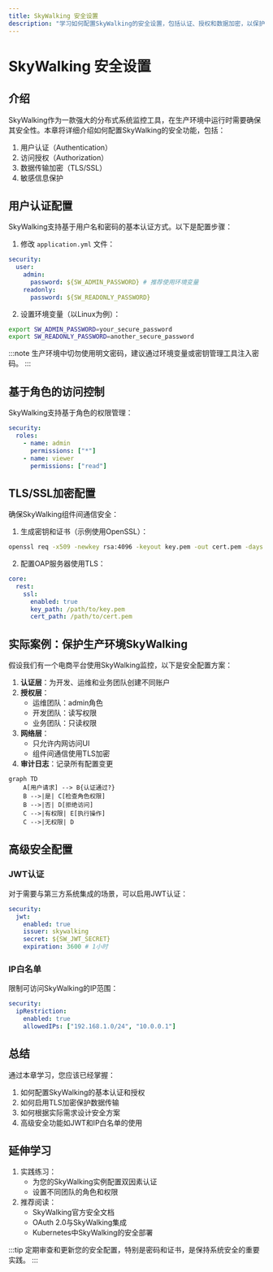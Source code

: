 ```yaml
---
title: SkyWalking 安全设置
description: "学习如何配置SkyWalking的安全设置，包括认证、授权和数据加密，以保护您的监控系统免受未授权访问。"
---
```


# SkyWalking 安全设置

## 介绍

SkyWalking作为一款强大的分布式系统监控工具，在生产环境中运行时需要确保其安全性。本章将详细介绍如何配置SkyWalking的安全功能，包括：

1. 用户认证（Authentication）
2. 访问授权（Authorization）
3. 数据传输加密（TLS/SSL）
4. 敏感信息保护

## 用户认证配置

SkyWalking支持基于用户名和密码的基本认证方式。以下是配置步骤：

1. 修改 `application.yml` 文件：

```yaml
security:
  user:
    admin:
      password: ${SW_ADMIN_PASSWORD} # 推荐使用环境变量
    readonly:
      password: ${SW_READONLY_PASSWORD}
```

2. 设置环境变量（以Linux为例）：

```bash
export SW_ADMIN_PASSWORD=your_secure_password
export SW_READONLY_PASSWORD=another_secure_password
```

:::note
生产环境中切勿使用明文密码，建议通过环境变量或密钥管理工具注入密码。
:::

## 基于角色的访问控制

SkyWalking支持基于角色的权限管理：

```yaml
security:
  roles:
    - name: admin
      permissions: ["*"]
    - name: viewer
      permissions: ["read"]
```

## TLS/SSL加密配置

确保SkyWalking组件间通信安全：

1. 生成密钥和证书（示例使用OpenSSL）：

```bash
openssl req -x509 -newkey rsa:4096 -keyout key.pem -out cert.pem -days 365 -nodes
```

2. 配置OAP服务器使用TLS：

```yaml
core:
  rest:
    ssl:
      enabled: true
      key_path: /path/to/key.pem
      cert_path: /path/to/cert.pem
```

## 实际案例：保护生产环境SkyWalking

假设我们有一个电商平台使用SkyWalking监控，以下是安全配置方案：

1. **认证层**：为开发、运维和业务团队创建不同账户
2. **授权层**：
   - 运维团队：admin角色
   - 开发团队：读写权限
   - 业务团队：只读权限
3. **网络层**：
   - 只允许内网访问UI
   - 组件间通信使用TLS加密
4. **审计日志**：记录所有配置变更

```mermaid
graph TD
    A[用户请求] --> B{认证通过?}
    B -->|是| C[检查角色权限]
    B -->|否| D[拒绝访问]
    C -->|有权限| E[执行操作]
    C -->|无权限| D
```

## 高级安全配置

### JWT认证

对于需要与第三方系统集成的场景，可以启用JWT认证：

```yaml
security:
  jwt:
    enabled: true
    issuer: skywalking
    secret: ${SW_JWT_SECRET}
    expiration: 3600 # 1小时
```

### IP白名单

限制可访问SkyWalking的IP范围：

```yaml
security:
  ipRestriction:
    enabled: true
    allowedIPs: ["192.168.1.0/24", "10.0.0.1"]
```

## 总结

通过本章学习，您应该已经掌握：

1. 如何配置SkyWalking的基本认证和授权
2. 如何启用TLS加密保护数据传输
3. 如何根据实际需求设计安全方案
4. 高级安全功能如JWT和IP白名单的使用

## 延伸学习

1. 实践练习：
   - 为您的SkyWalking实例配置双因素认证
   - 设置不同团队的角色和权限
2. 推荐阅读：
   - SkyWalking官方安全文档
   - OAuth 2.0与SkyWalking集成
   - Kubernetes中SkyWalking的安全部署

:::tip
定期审查和更新您的安全配置，特别是密码和证书，是保持系统安全的重要实践。
:::